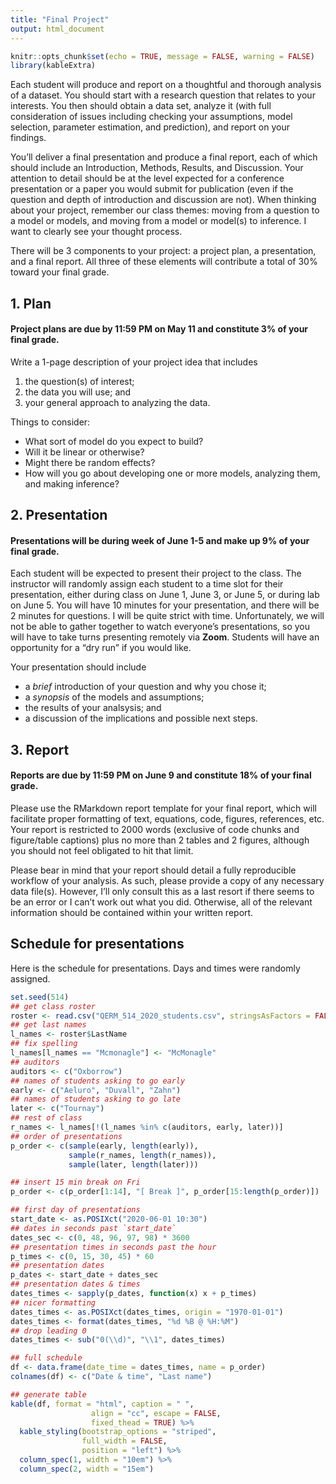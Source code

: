 ```yaml
---
title: "Final Project"
output: html_document
---
```


```r
knitr::opts_chunk$set(echo = TRUE, message = FALSE, warning = FALSE)
library(kableExtra)
```


Each student will produce and report on a thoughtful and thorough analysis of a dataset. You should start with a research question that relates to your interests. You then should obtain a data set, analyze it (with full consideration of issues including checking your assumptions, model selection, parameter estimation, and prediction), and report on your findings.

You’ll deliver a final presentation and produce a final report, each of which should include an Introduction, Methods, Results, and Discussion. Your attention to detail should be at the level expected for a conference presentation or a paper you would submit for publication (even if the question and depth of introduction and discussion are not). When thinking about your project, remember our class themes: moving from a question to a model or models, and moving from a model or model(s) to inference. I want to clearly see your thought process.

There will be 3 components to your project: a project plan, a presentation, and a final report. All three of these elements will contribute a total of 30% toward your final grade.

## 1. Plan

#### Project plans are due by 11:59 PM on May 11 and constitute 3% of your final grade.

Write a 1-page description of your project idea that includes 

1. the question(s) of interest;  
2. the data you will use; and  
3. your general approach to analyzing the data.  

Things to consider:

* What sort of model do you expect to build?  
* Will it be linear or otherwise?  
* Might there be random effects?  
* How will you go about developing one or more models, analyzing them, and making inference?

## 2. Presentation

#### Presentations will be during week of June 1-5 and make up 9% of your final grade.

Each student will be expected to present their project to the class. The instructor will randomly assign each student to a time slot for their presentation, either during class on June 1, June 3, or June 5, or during lab on June 5. You will have 10 minutes for your presentation, and there will be 2 minutes for questions. I will be quite strict with time. Unfortunately, we will not be able to gather together to watch everyone's presentations, so you will have to take turns presenting remotely via **Zoom**. Students will have an opportunity for a "dry run" if you would like.

Your presentation should include

* a *brief* introduction of your question and why you chose it;  
* a *synopsis* of the models and assumptions;  
* the results of your analsysis; and
* a discussion of the implications and possible next steps.

## 3. Report

#### Reports are due by 11:59 PM on June 9 and constitute 18% of your final grade.

Please use the RMarkdown report template for your final report, which will facilitate proper formatting of text, equations, code, figures, references, etc. Your report is restricted to 2000 words (exclusive of code chunks and figure/table captions) plus no more than 2 tables and 2 figures, although you should not feel obligated to hit that limit.

Please bear in mind that your report should detail a fully reproducible workflow of your analysis. As such, please provide a copy of any necessary data file(s). However, I’ll only consult this as a last resort if there seems to be an error or I can’t work out what you did. Otherwise, all of the relevant information should be contained within your written report.

## Schedule for presentations

Here is the schedule for presentations. Days and times were randomly assigned.

```r
set.seed(514)
## get class roster
roster <- read.csv("QERM_514_2020_students.csv", stringsAsFactors = FALSE)
## get last names
l_names <- roster$LastName
## fix spelling
l_names[l_names == "Mcmonagle"] <- "McMonagle"
## auditors
auditors <- c("Oxborrow")
## names of students asking to go early
early <- c("Aeluro", "Duvall", "Zahn")
## names of students asking to go late
later <- c("Tournay")
## rest of class
r_names <- l_names[!(l_names %in% c(auditors, early, later))]
## order of presentations
p_order <- c(sample(early, length(early)),
             sample(r_names, length(r_names)),
             sample(later, length(later)))

## insert 15 min break on Fri
p_order <- c(p_order[1:14], "[ Break ]", p_order[15:length(p_order)])

## first day of presentations
start_date <- as.POSIXct("2020-06-01 10:30")
## dates in seconds past `start_date`
dates_sec <- c(0, 48, 96, 97, 98) * 3600
## presentation times in seconds past the hour
p_times <- c(0, 15, 30, 45) * 60
## presentation dates
p_dates <- start_date + dates_sec
## presentation dates & times
dates_times <- sapply(p_dates, function(x) x + p_times)
## nicer formatting
dates_times <- as.POSIXct(dates_times, origin = "1970-01-01")
dates_times <- format(dates_times, "%d %B @ %H:%M")
## drop leading 0
dates_times <- sub("0(\\d)", "\\1", dates_times)

## full schedule
df <- data.frame(date_time = dates_times, name = p_order)
colnames(df) <- c("Date & time", "Last name")

## generate table
kable(df, format = "html", caption = " ",
                  align = "cc", escape = FALSE,
                  fixed_thead = TRUE) %>%
  kable_styling(bootstrap_options = "striped",
                full_width = FALSE,
                position = "left") %>%
  column_spec(1, width = "10em") %>%
  column_spec(2, width = "15em") 
```

